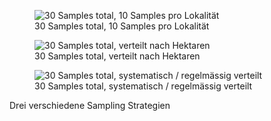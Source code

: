 
:::{#fig-sampling-design layout-nrow="1"}

![30 Samples total, 10 Samples pro Lokalität](images/nicht_stratifiziert_plot.png){#fig-zufaellig-nicht-stratifiziert2}

![30 Samples total, verteilt nach Hektaren](images/stratifiziert_plot.png){#fig-zufaellig-stratifiziert2}

![30 Samples total, systematisch / regelmässig verteilt](images/systematisch_plot.png){#fig-systematisch2}

Drei verschiedene Sampling Strategien

:::
